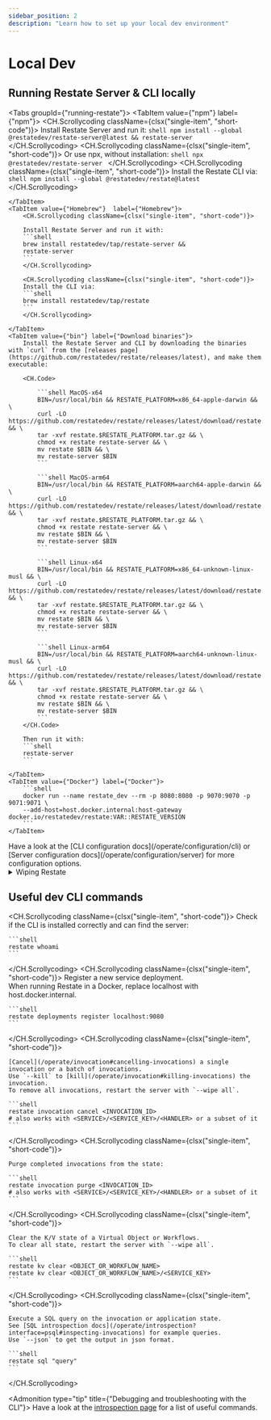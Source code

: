 ```yaml
---
sidebar_position: 2
description: "Learn how to set up your local dev environment"
---
```



# Local Dev

## Running Restate Server & CLI locally


<Tabs groupId={"running-restate"}>
    <TabItem value={"npm"} label={"npm"}>
        <CH.Scrollycoding className={clsx("single-item", "short-code")}>
        Install Restate Server and run it:
            ```shell
            npm install --global @restatedev/restate-server@latest &&
            restate-server
            ```
        </CH.Scrollycoding>
        <CH.Scrollycoding className={clsx("single-item", "short-code")}>
        Or use npx, without installation:
            ```shell
            npx @restatedev/restate-server
            ```
        </CH.Scrollycoding>
        <CH.Scrollycoding className={clsx("single-item", "short-code")}>
        Install the Restate CLI via:
            ```shell
            npm install --global @restatedev/restate@latest
            ```
        </CH.Scrollycoding>

    </TabItem>
    <TabItem value={"Homebrew"}  label={"Homebrew"}>
        <CH.Scrollycoding className={clsx("single-item", "short-code")}>

        Install Restate Server and run it with:
        ```shell
        brew install restatedev/tap/restate-server &&
        restate-server
        ```
        </CH.Scrollycoding>

        <CH.Scrollycoding className={clsx("single-item", "short-code")}>
        Install the CLI via:
        ```shell
        brew install restatedev/tap/restate
        ```
        </CH.Scrollycoding>

    </TabItem>
    <TabItem value={"bin"} label={"Download binaries"}>
        Install the Restate Server and CLI by downloading the binaries with `curl` from the [releases page](https://github.com/restatedev/restate/releases/latest), and make them executable:

        <CH.Code>

            ```shell MacOS-x64
            BIN=/usr/local/bin && RESTATE_PLATFORM=x86_64-apple-darwin && \
            curl -LO https://github.com/restatedev/restate/releases/latest/download/restate.$RESTATE_PLATFORM.tar.gz && \
            tar -xvf restate.$RESTATE_PLATFORM.tar.gz && \
            chmod +x restate restate-server && \
            mv restate $BIN && \
            mv restate-server $BIN
            ```

            ```shell MacOS-arm64
            BIN=/usr/local/bin && RESTATE_PLATFORM=aarch64-apple-darwin && \
            curl -LO https://github.com/restatedev/restate/releases/latest/download/restate.$RESTATE_PLATFORM.tar.gz && \
            tar -xvf restate.$RESTATE_PLATFORM.tar.gz && \
            chmod +x restate restate-server && \
            mv restate $BIN && \
            mv restate-server $BIN
            ```

            ```shell Linux-x64
            BIN=/usr/local/bin && RESTATE_PLATFORM=x86_64-unknown-linux-musl && \
            curl -LO https://github.com/restatedev/restate/releases/latest/download/restate.$RESTATE_PLATFORM.tar.gz && \
            tar -xvf restate.$RESTATE_PLATFORM.tar.gz && \
            chmod +x restate restate-server && \
            mv restate $BIN && \
            mv restate-server $BIN
            ```

            ```shell Linux-arm64
            BIN=/usr/local/bin && RESTATE_PLATFORM=aarch64-unknown-linux-musl && \
            curl -LO https://github.com/restatedev/restate/releases/latest/download/restate.$RESTATE_PLATFORM.tar.gz && \
            tar -xvf restate.$RESTATE_PLATFORM.tar.gz && \
            chmod +x restate restate-server && \
            mv restate $BIN && \
            mv restate-server $BIN
            ```
        </CH.Code>

        Then run it with:
        ```shell
        restate-server
        ```

    </TabItem>
    <TabItem value={"Docker"} label={"Docker"}>
        ```shell
        docker run --name restate_dev --rm -p 8080:8080 -p 9070:9070 -p 9071:9071 \
        --add-host=host.docker.internal:host-gateway docker.io/restatedev/restate:VAR::RESTATE_VERSION
        ```
    </TabItem>
</Tabs>

<Admonition type="note" title="Server and CLI configuration">
    Have a look at the [CLI configuration docs](/operate/configuration/cli) or [Server configuration docs](/operate/configuration/server) for more configuration options.
</Admonition>

<details>
    <summary> Wiping Restate </summary>

    To start the Restate Server from a clean slate and wipe ongoing invocations and K/V state:

    ```shell
    restate-server --wipe all
    ```

</details>

## Useful dev CLI commands

<CH.Scrollycoding className={clsx("single-item", "short-code")}>
    Check if the CLI is installed correctly and can find the server:

    ```shell
    restate whoami
    ```
</CH.Scrollycoding>
<CH.Scrollycoding className={clsx("single-item", "short-code")}>
    Register a new service deployment. <br/>
    When running Restate in a Docker, replace localhost with host.docker.internal.

    ```shell
    restate deployments register localhost:9080
    ```
</CH.Scrollycoding>
<CH.Scrollycoding className={clsx("single-item", "short-code")}>

    [Cancel](/operate/invocation#cancelling-invocations) a single invocation or a batch of invocations.
    Use `--kill` to [kill](/operate/invocation#killing-invocations) the invocation.
    To remove all invocations, restart the server with `--wipe all`.

    ```shell
    restate invocation cancel <INVOCATION_ID>
    # also works with <SERVICE>/<SERVICE_KEY>/<HANDLER> or a subset of it
    ```

</CH.Scrollycoding>
<CH.Scrollycoding className={clsx("single-item", "short-code")}>

    Purge completed invocations from the state:

    ```shell
    restate invocation purge <INVOCATION_ID>
    # also works with <SERVICE>/<SERVICE_KEY>/<HANDLER> or a subset of it
    ```

</CH.Scrollycoding>
<CH.Scrollycoding className={clsx("single-item", "short-code")}>

    Clear the K/V state of a Virtual Object or Workflows.
    To clear all state, restart the server with `--wipe all`.

    ```shell
    restate kv clear <OBJECT_OR_WORKFLOW_NAME>
    restate kv clear <OBJECT_OR_WORKFLOW_NAME>/<SERVICE_KEY>
    ```

</CH.Scrollycoding>
<CH.Scrollycoding className={clsx("single-item", "short-code")}>

    Execute a SQL query on the invocation or application state.
    See [SQL introspection docs](/operate/introspection?interface=psql#inspecting-invocations) for example queries.
    Use `--json` to get the output in json format.

    ```shell
    restate sql "query"
    ```

</CH.Scrollycoding>

<Admonition type="tip" title={"Debugging and troubleshooting with the CLI"}>
    Have a look at the [introspection page](/operate/introspection) for a list of useful commands.
</Admonition>